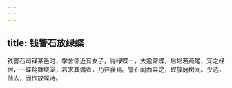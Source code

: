 ```yaml
---
---
---
```

title: 钱警石放绿蝶
---



钱警石司铎某邑时，学舍邻近有女子，得绿蝶一，大逾常蝶，后翅若燕尾，笼之经宿，一蝶翔舞绕笼，若求其偶者，乃并获焉。警石闻而异之，取放庭树间。少选，偕去，因作放蝶诗。
